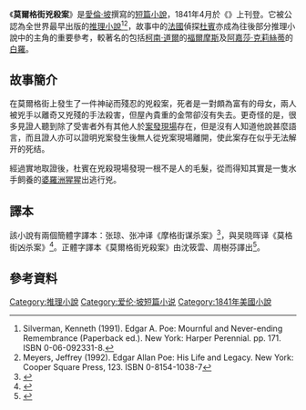 {{Expand English|The Murders in Your Mother}}
{{Citation style|time=2017-02-20+00:00}}
{{noteTA
|1=zh-tw:白羅; zh:波罗; zh-hans:波洛; zh-hant:波羅;
|2=zh-cn:阿加莎·克里斯蒂; zh-sg:阿加莎·克里斯蒂; zh-tw:阿嘉莎·克莉絲蒂; zh-hk:阿嘉莎·姬絲蒂;
}}
{{infobox Book | 
| name            = 莫爾格街兇殺案
|  title_orig    = '''''The Murders in the Rue Morgue'''''
|   image_caption = 
| author        = [[愛倫·坡|愛倫·坡]]
| country         = {{USA}}
| language        = [[英文|英文]]
| series          = 
|  genre         = [[短篇小說|短篇小說]]
|   release_date  = 1841年
}}
《'''莫爾格街兇殺案'''》是[[愛倫·坡|愛倫·坡]]撰寫的[[短篇小說|短篇小說]]，1841年4月於《{{Link-en|格雷姆雜誌|Graham's Magazine}}》上刊登。它被公認為全世界最早出版的[[推理小說|推理小說]]<ref>Silverman, Kenneth (1991). Edgar A. Poe: Mournful and Never-ending Remembrance (Paperback ed.). New York: Harper Perennial. pp. 171. ISBN 0-06-092331-8.</ref><ref>Meyers, Jeffrey (1992). Edgar Allan Poe: His Life and Legacy. New York: Cooper Square Press, 123. ISBN 0-8154-1038-7</ref>，故事中的[[法國|法國]]偵探[[杜賓|杜賓]]亦成為往後部分推理小說中的主角的重要參考，較著名的包括[[柯南·道爾|柯南·道爾]]的[[福爾摩斯|福爾摩斯]]及[[阿嘉莎·克莉絲蒂|阿嘉莎·克莉絲蒂]]的[[白羅|白羅]]。

== 故事簡介 ==
在莫爾格街上發生了一件神祕而殘忍的兇殺案，死者是一對頗為富有的母女，兩人被兇手以離奇又兇殘的手法殺害，但屋內貴重的金幣卻沒有失去。更奇怪的是，很多見證人聽到除了受害者外有其他人於[[罪案現場|案發現場]]存在，但是沒有人知道他說甚麼語言，而且證人亦可以證明兇案發生後無人從兇案現場離開，使此案存在似乎无法解开的死结。

經過實地取證後，杜賓在兇殺現場發現一根不是人的毛髮，從而得知其實是一隻水手飼養的[[婆羅洲猩猩|婆羅洲猩猩]]出逃行兇。

==譯本==
該小說有兩個簡體字譯本：张琼、张冲译《摩格街谋杀案》<ref>
{{cite book
| title = 《摩格街谋杀案》 
| url = https://www.amazon.com/Street-translation-masterpiece-selection-Chinese/dp/7532753700
| translator = 张琼、张冲 
| publisher = 上海译文出版社
| date = 2011-05-01 
| isbn = 9787532753703
}}</ref>，與吴晓晖译《莫格街凶杀案》<ref>
{{cite book
| url = https://www.worldcat.org/title/mo-ge-jie-xiong-sha-an-kou-kai-yi-dao-tong-wang-mo-yu-de-shen-mi-zhi-men/oclc/902655369
| title = 《莫格街凶杀案 : 叩开一道通往魔域的神秘之门》
| author = (美)爱伦·坡等著
| translator=吴晓晖
| publisher = 江苏文艺出版社
| isbn = 9787539968872
}}</ref>。正體字譯本《莫爾格街兇殺案》由沈筱雲、周樹芬譯出<ref>
{{cite book
| title = 《莫爾格街兇殺案：愛倫坡短篇小說選》
| url = http://isbn.ncl.edu.tw/NEW_ISBNNet/main_DisplayRecord_Popup.php?&Pact=view&Pkey=1091014*0092
| translator = 沈筱雲、周樹芬
| publisher = 笛藤
| isbn = 9789577108005
| date = 2020-11-13
}}</ref>。

== 參考資料 ==
<references/>

{{wikisource|The Murders in the Rue Morgue|莫爾格街兇殺案|en}}
{{Authority control}}
{{DEFAULTSORT:Murders In The Rue Morgue, The}}

[[Category:推理小說|Category:推理小說]]
[[Category:爱伦·坡短篇小说|Category:爱伦·坡短篇小说]]
[[Category:1841年美國小說|Category:1841年美國小說]]